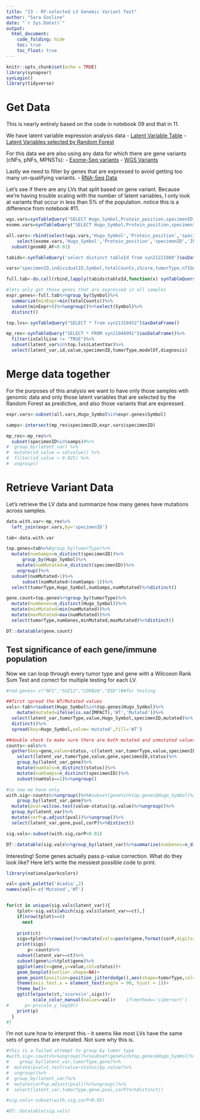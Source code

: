 ```yaml
---
title: "23 - RF-selected LV Genomic Variant Test"
author: "Sara Gosline"
date: "`r Sys.Date()`"
output:
  html_document:
    code_folding: hide
    toc: true
    toc_float: true
---
```



```r
knitr::opts_chunk$set(echo = TRUE)
library(synapser)
synLogin()
library(tidyverse)
```

# Get Data

This is nearly entirely based on the code in notebook 09 and that in 11. 

We have latent variable expression analysis data
- [Latent Variable Table](https://www.synapse.org/#!Synapse:syn21046991/tables/)
- [Latent Variables selected by Random Forest](https://www.synapse.org/#!Synapse:syn21318452/tables/)

For this data we are also using any data for which there are gene variants (cNFs, pNFs, MPNSTs):
- [Exome-Seq variants](https://www.synapse.org/#!Synapse:syn20554939/tables/)
- [WGS Variants](https://www.synapse.org/#!Synapse:syn20551862/tables/) 
 
Lastly we need to filter by genes that are expressed to avoid getting too many un-qualifying variants.
- [RNA-Seq Data](https://www.synapse.org/#!Synapse:syn21221980/tables/)
 
Let's see if there are any LVs that split based on gene variant. Because we're having trouble scaling with the number of latent variables, I only look at variants that occur in less than 5% of the population. notice this is a difference from notebook #11.

```r
wgs.vars=synTableQuery("SELECT Hugo_Symbol,Protein_position,specimenID,IMPACT,FILTER,ExAC_AF,gnomAD_AF FROM syn20551862")$asDataFrame()
exome.vars=synTableQuery("SELECT Hugo_Symbol,Protein_position,specimenID,IMPACT,FILTER,ExAC_AF,gnomAD_AF FROM syn20554939")$asDataFrame()

all.vars<-rbind(select(wgs.vars,'Hugo_Symbol','Protein_position','specimenID','IMPACT','gnomAD_AF'),
    select(exome.vars,'Hugo_Symbol','Protein_position','specimenID','IMPACT','gnomAD_AF'))%>%
  subset(gnomAD_AF<0.01)

tabids<-synTableQuery('select distinct tableId from syn21221980')$asDataFrame()

vars="specimenID,individualID,Symbol,totalCounts,zScore,tumorType,nf1Genotype,sex"

full.tab<-do.call(rbind,lapply(tabids$tableId,function(x) synTableQuery(paste('select',vars,'from',x))$asDataFrame()))

#lets only get those genes that are expressed in all samples
expr.genes<-full.tab%>%group_by(Symbol)%>%
  summarize(minExpr=min(totalCounts))%>%
  subset(minExpr>0)%>%ungroup()%>%select(Symbol)%>%
  distinct()

top.lvs<-synTableQuery("SELECT * from syn21318452")$asDataFrame()

mp_res<-synTableQuery("SELECT * FROM syn21046991")$asDataFrame()%>%
  filter(isCellLine != "TRUE")%>%
  subset(latent_var%in%top.lvs$LatentVar)%>%
  select(latent_var,id,value,specimenID,tumorType,modelOf,diagnosis)

```

# Merge data together
For the purposes of this analysis we want to have only those samples wtih genomic data and only those latent variables that are selected by the Random Forest as predictive, and also those variants that are expressed.

```r

expr.vars<-subset(all.vars,Hugo_Symbol%in%expr.genes$Symbol)

samps<-intersect(mp_res$specimenID,expr.vars$specimenID)

mp_res<-mp_res%>%
  subset(specimenID%in%samps)#%>%
#  group_by(latent_var) %>%
#  mutate(sd_value = sd(value)) %>%
#  filter(sd_value > 0.025) %>%
#  ungroup()

```


# Retrieve Variant Data

Let's retrieve the LV data and summarize how many genes have mutations across samples.

```r
data.with.var<-mp_res%>%
  left_join(expr.vars,by='specimenID')

tab<-data.with.var

top.genes=tab%>%#group_by(tumorType)%>%
  mutate(numSamps=n_distinct(specimenID))%>%
      group_by(Hugo_Symbol)%>%
    mutate(numMutated=n_distinct(specimenID))%>%
    ungroup()%>%
  subset(numMutated>1)%>%
      subset(numMutated<(numSamps-1))%>%
  select(tumorType,Hugo_Symbol,numSamps,numMutated)%>%distinct()

gene.count=top.genes%>%group_by(tumorType)%>%
  mutate(numGenes=n_distinct(Hugo_Symbol))%>%
  mutate(minMutated=min(numMutated))%>%
  mutate(maxMutated=max(numMutated))%>%
  select(tumorType,numGenes,minMutated,maxMutated)%>%distinct()

DT::datatable(gene.count)

```
## Test significance of each gene/immune population

Now we can loop through every tumor type and gene with a Wilcoxon Rank Sum Test and correct for multiple testing for each LV.

```r
#red.genes<-c("NF1","SUZ12","CDKN2A","EED")##for testing

##first spread the WT/Mutated values
vals<-tab%>%subset(Hugo_Symbol%in%top.genes$Hugo_Symbol)%>%
    mutate(mutated=ifelse(is.na(IMPACT),'WT','Mutated'))%>%
  select(latent_var,tumorType,value,Hugo_Symbol,specimenID,mutated)%>%
  distinct()%>%
  spread(key=Hugo_Symbol,value='mutated',fill='WT')

##double check to make sure there are both mutated and unmutated values
counts<-vals%>%
  gather(key=gene,value=status,-c(latent_var,tumorType,value,specimenID))%>% 
    select(latent_var,tumorType,value,gene,specimenID,status)%>%
    group_by(latent_var,gene)%>%
    mutate(numVals=n_distinct(status))%>%
    mutate(numSamps=n_distinct(specimenID))%>%
    subset(numVals==2)%>%ungroup()

#so now we have only 
with.sig<-counts%>%ungroup()%>%#subset(gene%in%top.genes$Hugo_Symbol)%>%
    group_by(latent_var,gene)%>%
  mutate(pval=wilcox.test(value~status)$p.value)%>%ungroup()%>%
  group_by(latent_var)%>%
  mutate(corP=p.adjust(pval))%>%ungroup()%>%
  select(latent_var,gene,pval,corP)%>%distinct()

sig.vals<-subset(with.sig,corP<0.01)

DT::datatable(sig.vals%>%group_by(latent_var)%>%summarize(numGenes=n_distinct(gene)))

```

Interesting! Some genes actually pass p-value correction. What do they look like? Here let's write the messiest possible code to print.

```r

library(nationalparkcolors)

val<-park_palette('Acadia',2)
names(val)<-c('Mutated','WT')


for(ct in unique(sig.vals$latent_var)){
    tplot<-sig.vals[which(sig.vals$latent_var==ct),]
    if(nrow(tplot)==0)
      next
    
    print(ct)
    sigs=tplot%>%rowwise()%>%mutate(vals=paste(gene,format(corP,digits=3),sep=':'))%>%select(vals)%>%unlist()%>%paste(collapse=',')
    print(sigs)
        p<-counts%>%
    subset(latent_var==ct)%>%
    subset(gene%in%tplot$gene)%>%
    ggplot(aes(x=gene,y=value,col=status))+
    geom_boxplot(outlier.shape=NA)+
    geom_point(position=position_jitterdodge(),aes(shape=tumorType,col=status,group=status))+
    theme(axis.text.x = element_text(angle = 90, hjust = 1))+
    theme_bw()+
    ggtitle(paste(ct,'scores\n',sigs))+
          scale_color_manual(values=val)#    if(method=='cibersort')
#      p<-p+scale_y_log10()
    print(p)
  }
#}


```


I'm not sure how to interpret this - it seems like most LVs have the same sets of genes that are mutated. Not sure why this is.


```r

#this is a failed attempt to group by tumor type
#with.sig<-counts%>%ungroup()%>%subset(gene%in%top.genes$Hugo_Symbol)%>%
#    group_by(latent_var,tumorType,gene)%>%
#  mutate(pval=t.test(value~status)$p.value)%>%
#  ungroup()%>%
#  group_by(latent_var)%>%
#  mutate(corP=p.adjust(pval))%>%ungroup()%>%
#  select(latent_var,tumorType,gene,pval,corP)%>%distinct()

#sig.vals<-subset(with.sig,corP<0.05)

#DT::datatable(sig.vals)
```
